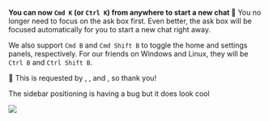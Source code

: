 
**You can now `Cmd K` (or `Ctrl K`) from anywhere to start a new chat 🧼**
You no longer need to focus on the ask box first.
Even better, the ask box will be focused automatically for you
to start a new chat right away.

We also support `Cmd B` and `Cmd Shift B`
to toggle the home and settings panels, respectively.
For our friends on Windows and Linux,
they will be `Ctrl B` and `Ctrl Shift B`.

🙇 This is requested by <ReleaseUser name="hai"/>,
<ReleaseUser name="nhi"/>, and <ReleaseUser name="chinh"/>,
so thank you!

<ReleaseBuild>
The sidebar positioning is having a bug but it does look cool

![](https://res.cloudinary.com/dltbv060k/image/upload/v1743866876/1_rt40le.png)
</ReleaseBuild>
